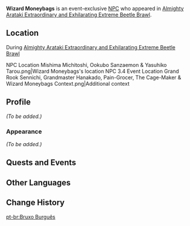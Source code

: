 {{Meta
<!-- Remove this template after adding the missing info -->
|missing_NPC_profile  = yes
}}
{{Character Infobox
|type             = Event NPC
|image            = NPC Wizard Moneybags.png
|realname         = <!-- Optional, if different from in-game name -->
|deceased         = <!-- Past (for deceased prior to events of the game) or free response -->
|region           = Inazuma
|location         = Inazuma
|affiliation      = 
|title            = Hanakado's Beneficiary

|ancestry         = <!-- Clan/family -->
|father           = 
|mother           = 
|spouse           = 
|sibling          = 
|child            = 
|relative         = 

|voiceEN          = 
|voiceCN          = 
|voiceJP          = 
|dialoguereward   = 
}}
'''Wizard Moneybags''' is an event-exclusive [[NPC]] who appeared in [[Almighty Arataki Extraordinary and Exhilarating Extreme Beetle Brawl]].

==Location==
;During [[Almighty Arataki Extraordinary and Exhilarating Extreme Beetle Brawl]]
<gallery>
NPC Location Mishima Michitoshi, Ookubo Sanzaemon & Yasuhiko Tarou.png|Wizard Moneybags's location
NPC 3.4 Event Location Grand Rook Sennichi, Grandmaster Hanakado, Pain-Grocer, The Cage-Maker & Wizard Moneybags Context.png|Additional context
</gallery>

==Profile==
<!--Detailed story/lore information goes here.-->
''(To be added.)''

===Appearance===
<!--Keep appearance section short and concise. Limit to 2 paragraphs with 3-4 sentences each.-->
''(To be added.)''

==Quests and Events==
{{Quests and Events}}
<!--
==Idle Quotes==
{{Dialogue Start}}
: {{DIcon|Idle}} {{Tx}}
:: {{A|VO {{subst:PAGENAME}} 01.ogg}} "{{Tx}}"
{{Dialogue End}}

==Dialogue==
{{Dialogue Start}}
:'''{{subst:PAGENAME}}:''' 
:{{DIcon}}
{{Dialogue End}}

==Trivia==
* 
-->
==Other Languages==
{{Other Languages
|en      = Wizard Moneybags
|zhs     = 「金龟奇术番长」
|zhs_rm  = "Jīnguī Qíshù Fāncháng"
|zht     = 「金龜奇術番長」
|zht_rm  = "Jīnguī Qíshù Fāncháng"
|zh_tl   = 
|ja      = 「金亀奇術番長」
|ja_rm   = "Kinkame Kijutsu Banchou"{{Assumed}}
|ja_tl   = 
|ko      = 「풍뎅이 기술 대장」
|ko_tl   = "Beetle Skill Boss"
|es      = Aurimago Melindroso
|es_tl   = Finicky Goldwizard
|es_note = {{es|Aurimago}} is formed from {{es|auri-|gold}} and {{es|mago|wizard/magician.}}
|fr      = Sorcier «&nbsp;plein aux as&nbsp;»
|fr_tl   = "Filthy Rich" Wizard
|ru      = Заклинатель жуков
|ru_tl   = Beetle Magician
|th      = หัวหน้าคณะละครด้วงทอง
|th_rm   = 
|th_tl   = 
|vi      = Phù Thủy Giàu Có
|vi_tl   = 
|de      = „Goldkrötenzauberer“
|de_tl   = "Golden Toad Wizard"
|id      = Wizard Moneybags
|pt      = Bruxo Burguês
|pt_tl   = 
|tr      = Tefeci Büyücü
|tr_tl   = 
|it      = Auromago abbiente
|it_tl   = Wealthy Golden Wizard
|it_note = {{it|Auromago}} is probably the {{w|portmanteau}} of {{it|aureo|gold}} and {{it|mago|wizard.}}
}}

==Change History==
{{Change History|3.4}}
<!--
==References==
{{Reflist}}
-->
[[pt-br:Bruxo Burguês]]